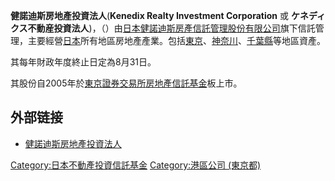 '''健諾迪斯房地產投資法人'''('''Kenedix Realty Investment Corporation''' 或 '''ケネディクス不動産投資法人''')，（{{tyo|8972}}）由[[日本|日本]][[健諾迪斯房產信託管理股份有限公司|健諾迪斯房產信託管理股份有限公司]]旗下信託管理，主要經營[[日本|日本]]所有地區房地產產業。包括[[東京|東京]]、[[神奈川縣|神奈川]]、[[千葉縣|千葉縣]]等地區資產。

其每年財政年度終止日定為8月31日。

其股份自2005年於[[東京證券交易所|東京證券交易所]][[房地產信託基金|房地產信託基金]]板上市。

== 外部链接 ==
*[http://www.kdx-reit.com/ 健諾迪斯房地產投資法人] {{Wayback|url=http://www.kdx-reit.com/ |date=20160504002329 }}

{{DEFAULTSORT:Kenedix Fudosan}}
[[Category:日本不動產投資信託基金|Category:日本不動產投資信託基金]]
[[Category:港區公司_(東京都)|Category:港區公司 (東京都)]]